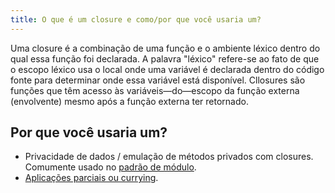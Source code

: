 ```yaml
---
title: O que é um closure e como/por que você usaria um?
---
```


Uma closure é a combinação de uma função e o ambiente léxico dentro do qual essa função foi declarada. A palavra "léxico" refere-se ao fato de que o escopo léxico usa o local onde uma variável é declarada dentro do código fonte para determinar onde essa variável está disponível. Cllosures são funções que têm acesso às variáveis—do—escopo da função externa (envolvente) mesmo após a função externa ter retornado.

## Por que você usaria um?

-   Privacidade de dados / emulação de métodos privados com closures. Comumente usado no [padrão de módulo](https://addyosmani.com/resources/essentialjsdesignpatterns/book/#modulepatternjavascript).
-   [Aplicações parciais ou currying](https://medium.com/javascript-scene/curry-or-partial-application-8150044c78b8#.l4b6l1i3x).
